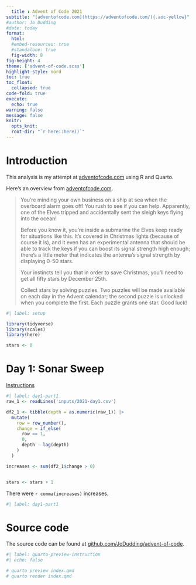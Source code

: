 ```yaml
---
  title : Advent of Code 2021
subtitle: "[adventofcode.com](https://adventofcode.com/){.aoc-yellow}"
#author: Jo Dudding
#date: today
format: 
  html:
  #embed-resources: true
  #standalone: true
  fig-width: 8
fig-height: 4
theme: ['advent-of-code.scss']
highlight-style: nord
toc: true
toc_float: 
  collapsed: true
code-fold: true  
execute: 
  echo: true
warning: false
message: false
knitr: 
  opts_knit: 
  root-dir: "`r here::here()`"
---
```

  
# Introduction

This analysis is my attempt at [adventofcode.com](https://adventofcode.com/2021) using R and Quarto.

Here's an overview from [adventofcode.com](https://adventofcode.com/2021).

> You're minding your own business on a ship at sea when the overboard alarm goes off! You rush to see if you can help. Apparently, one of the Elves tripped and accidentally sent the sleigh keys flying into the ocean!
> 
> Before you know it, you're inside a submarine the Elves keep ready for situations like this. It's covered in Christmas lights (because of course it is), and it even has an experimental antenna that should be able to track the keys if you can boost its signal strength high enough; there's a little meter that indicates the antenna's signal strength by displaying 0-50 [stars]{.aoc-yellow}.
> 
> Your instincts tell you that in order to save Christmas, you'll need to get all [fifty stars]{.aoc-yellow} by December 25th.
> 
> Collect stars by solving puzzles. Two puzzles will be made available on each day in the Advent calendar; the second puzzle is unlocked when you complete the first. Each puzzle grants [one star]{.aoc-yellow}. Good luck!


```r
#| label: setup

library(tidyverse)
library(scales)
library(here)

stars <- 0

```

# Day 1: Sonar Sweep

[Instructions](https://adventofcode.com/2021/day/1)

```r
#| label: day1-part1
raw_1 <- readLines('inputs/2021-day1.csv')

df2_1 <- tibble(depth = as.numeric(raw_1)) |> 
  mutate(
    row = row_number(),
    change = if_else(
      row == 1,
      0,
      depth - lag(depth)
    )
  )

increases <- sum(df2_1$change > 0)


stars <- stars + 1
```

There were 
`r comma(increases)`
increases.

```r
#| label: day1-part1


```


# Source code

The source code can be found at [github.com/JoDudding/advent-of-code](https://github.com/JoDudding/advent-of-code).

```bash
#| label: quarto-preview-instruction
#| echo: false

# quarto preview index.qmd
# quarto render index.qmd

```

